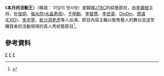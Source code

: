 {{Notability Unreferenced |time=2017-02-09T23:51:34+00:00}}
{{refimprove|time=2017-02-08T04:15:51+00:00}}
{{電視節目信息框
|名稱       = 本月的活動王
|原名       = {{lang|kor|이달의 행사왕}} 
|圖片       = [[File:Event_King_Logo.jpg|280px]]
|圖說       = 
|類型       = [[綜藝節目|綜藝節目]]、[[真人秀|真人秀]]
|主持       = [[李壽根|李壽根]]
|地區       = {{KOR}}
|語言       = [[韓語|韓語]]
|製片人     = 
|developer  =
|每集長     = 約分鐘
|電視臺     = [[JTBC|JTBC]]
|視頻制式   = [[1080i|1080i]] ([[HDTV|HDTV]])
|音頻制式   = [[立體聲|立體聲]]
|首播國家   = {{KOR}}
|集數       =
|開始       = {{start date|2016|10|12}}
|結束       =  
|官方網站   = http://tv.jtbc.joins.com/trailer/pr10010437/pm10036600/vo10121212/view
|tv_com_id  = 
|related    =
|}}

《'''本月的活動王'''》（韓語： 이달의 행사왕）是韓國[[JTBC|JTBC]]的綜藝節目，由[[李壽根|李壽根]]主持，[[朴俊炯|朴俊炯]]、[[張水院|張水院]]([[水晶男孩|水晶男孩]])、[[千明勳|千明勳]]、[[李智慧|李智慧]]、[[李世英|李世英]]、[[DinDin|DinDin]]、[[慧潾|慧潾]]([[EXID|EXID]])、[[朱宇宰|朱宇宰]]、[[新沙洞老虎|新沙洞老虎]]等人出演。節目內容主軸以販售藝人的舞台並送至購買者的活動現場的真人秀綜藝節目<ref>{{Cite web |url=http://news.jtbc.joins.com/article/article.aspx?news_id=NB11309146 |title=存档副本 |access-date=2017-02-08 |archive-date=2017-08-15 |archive-url=https://web.archive.org/web/20170815065702/http://news.jtbc.joins.com/article/article.aspx?news_id=NB11309146 |dead-url=no }}</ref>。

==參考資料==
{{Reflist}}



[[Category:JTBC|E]]
[[Category:韓國電視節目|E]]
[[Category:韓國綜藝節目|E]]